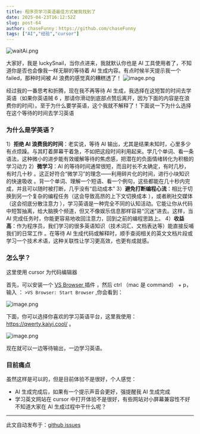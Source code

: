 ```yaml
---
title: 程序员学习英语最佳方式被我找到了
date: 2025-04-23T16:12:52Z
slug: post-64
author: chaseFunny：https://github.com/chaseFunny
tags: ["AI","经验","cursor"]
---
```


![waitAi.png](https://blog-1304565468.cos.ap-shanghai.myqcloud.com/typora/waitAi.png)

大家好，我是 luckySnail，当你点进来，我就默认你也是 AI 工具使用者了，不知道你是否也会像我一样无聊的等待着 AI 生成内容。有点时候半天提示我一个 failed，那种时间被 AI 浪费的感觉真的糟糕透了！
![image.png](https://blog-1304565468.cos.ap-shanghai.myqcloud.com/typora/20250423233518.png)

经过我的一番思考和折腾，现在我不再等待 AI 生成，我选择在这短暂的时间去学英语（如果你英语贼 6 ，那请你滑动到底部点赞后离开，因为下面的内容是在浪费你的时间）。至于为什么要学英语，这个我就不解释了！下面说一下为什么选择在这个等待的时间去学习英语

### 为什么是学英语？

1）**拒绝 AI 浪费我的时间**：老实说，等待 AI 输出，尤其是结果未知时，心里多少有点烦躁。与其盯着屏幕干着急，不如把这段时间利用起来。学几个单词、看一条语法，这种微小的进步能有效缓解等待的焦虑感，把潜在的负面情绪转化为积极的学习动力 
2）**微学习**：AI 的等待时间通常很短，而且时长不太确定，有时几秒，有时几十秒 。这正好符合“微学习”的理念——利用碎片化的时间，进行小块知识的快速吸收 。背一个单词、理解一个短语、看一个例句，这些都能在几十秒内完成，并且可以随时被打断，几乎没有“启动成本”
3）**避免打断编程心流**：相比于切换到另一个复杂的编程任务（这会导致高昂的上下文切换成本 ），或者刷社交媒体（这会彻底分散注意力 ），学习英语是一种完全不同的认知活动。它能让你从代码中短暂抽离，给大脑换个频道，但又不像娱乐信息那样容易“沉迷”进去。这样，当 AI 完成任务时，你能更容易地收回注意力，回到之前的编程思路上。
4）**收益高**：作为程序员，我们学习的很多英语知识（技术词汇、文档表达等）能直接反哺我们的日常工作 。在等待 AI 生成代码或解释时，顺手查阅相关的英文文档片段或学习一个技术术语，这种关联性让学习更高效，也更有成就感。 

### 怎么学？

这里使用 cursor 为代码编辑器

首先，可以安装一个 [VS Browser ](https://marketplace.visualstudio.com/items?itemName=Phu1237.vs-browser)插件 ，然后 ctrl （mac 是 command） + p，输入 ：
`>VS Browser: Start Browser` ,你会看到：

![image.png](https://blog-1304565468.cos.ap-shanghai.myqcloud.com/typora/20250423235509.png)

下面，你可以选择你喜欢的学习英语平台，这里我使用： https://qwerty.kaiyi.cool/ 。

![image.png](https://blog-1304565468.cos.ap-shanghai.myqcloud.com/typora/20250423235603.png)

现在就可以一边等待输出，一边学习英语。
### 目前痛点

虽然这样是可以的，但是目前体验不是很好，个人感觉：
- AI 生成完成后，如果有一个提示声音会更好，强提醒我 AI 生成完成
- 学习英文网站在 cursor 中打开体验不是很好，有些网站对小屏幕兼容性不好
不知道大家在 AI 生成过程中干什么呢？

---
此文自动发布于：<a href="https://github.com/coderPerseus/blog/issues/64" target="_blank">github issues</a>
